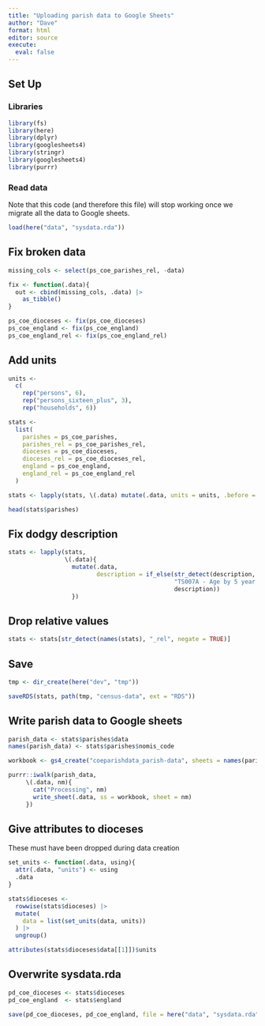 ```yaml
---
title: "Uploading parish data to Google Sheets"
author: "Dave"
format: html
editor: source
execute:
  eval: false
---
```


## Set Up

### Libraries

```r
library(fs)
library(here)
library(dplyr)
library(googlesheets4)
library(stringr)
library(googlesheets4)
library(purrr)
```

### Read data 

Note that this code (and therefore this file) will stop working once we migrate all the data to Google sheets.

```r
load(here("data", "sysdata.rda"))
```

## Fix broken data

```r
missing_cols <- select(ps_coe_parishes_rel, -data)

fix <- function(.data){
  out <- cbind(missing_cols, .data) |> 
    as_tibble() 
}

ps_coe_dioceses <- fix(ps_coe_dioceses)
ps_coe_england <- fix(ps_coe_england)
ps_coe_england_rel <- fix(ps_coe_england_rel)
```

## Add units

```r
units <- 
  c(
    rep("persons", 6),
    rep("persons_sixteen_plus", 3),
    rep("households", 6))

stats <- 
  list(
    parishes = ps_coe_parishes,
    parishes_rel = ps_coe_parishes_rel,
    dioceses = ps_coe_dioceses,
    dioceses_rel = ps_coe_dioceses_rel,
    england = ps_coe_england,
    england_rel = ps_coe_england_rel
  )

stats <- lapply(stats, \(.data) mutate(.data, units = units, .before = data))

head(stats$parishes)
```

## Fix dodgy description

```r
stats <- lapply(stats,
                \(.data){
                  mutate(.data, 
                         description = if_else(str_detect(description, "TS007A"),
                                               "TS007A - Age by 5 year age bands",
                                               description))
                  })
```

## Drop relative values

```r
stats <- stats[str_detect(names(stats), "_rel", negate = TRUE)]
```

## Save 

```r
tmp <- dir_create(here("dev", "tmp"))

saveRDS(stats, path(tmp, "census-data", ext = "RDS"))
```

## Write parish data to Google sheets

```r
parish_data <- stats$parishes$data
names(parish_data) <- stats$parishes$nomis_code

workbook <- gs4_create("coeparishdata_parish-data", sheets = names(parish_data))

purrr::iwalk(parish_data, 
     \(.data, nm){
       cat("Processing", nm)
       write_sheet(.data, ss = workbook, sheet = nm)
     })
```
## Give attributes to dioceses

These must have been dropped during data creation

```r
set_units <- function(.data, using){
  attr(.data, "units") <- using
  .data
}

stats$dioceses <- 
  rowwise(stats$dioceses) |> 
  mutate(
    data = list(set_units(data, units))
  ) |> 
  ungroup()

attributes(stats$dioceses$data[[1]])$units
```

## Overwrite sysdata.rda

```r
pd_coe_dioceses <- stats$dioceses
pd_coe_england  <- stats$england

save(pd_coe_dioceses, pd_coe_england, file = here("data", "sysdata.rda"))
```
